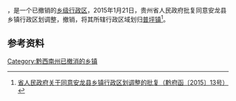 '''{{PAGENAMEBASE}}'''，是{{PRC admin/fullname|52/23/28}}一个已撤销的[[乡级行政区|乡级行政区]]，2015年1月21日，贵州省人民政府批复同意安龙县乡镇行政区划调整，撤销{{PAGENAMEBASE}}，将其所辖行政区域划归[[普坪镇|普坪镇]]<ref>[http://www.gzgov.gov.cn/xxgk/jbxxgk/fgwj/zfwj/qfh/201507/t20150703_298257.html 省人民政府关于同意安龙县乡镇行政区划调整的批复（黔府函〔2015〕13号）] {{webarchive|url=https://web.archive.org/web/20170906225030/http://www.gzgov.gov.cn/xxgk/jbxxgk/fgwj/zfwj/qfh/201507/t20150703_298257.html |date=2017-09-06 }}</ref>。

== 参考资料 ==

{{reflist}}

{{行政区划小作品}}

[[Category:黔西南州已撤消的乡镇|Category:黔西南州已撤消的乡镇]]